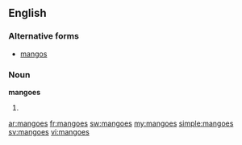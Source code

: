 ==English==

===Alternative forms===
* [[mangos]]

===Noun===
'''mangoes'''

# {{plural of|[[mango]]}}

[[ar:mangoes]]
[[fr:mangoes]]
[[sw:mangoes]]
[[my:mangoes]]
[[simple:mangoes]]
[[sv:mangoes]]
[[vi:mangoes]]